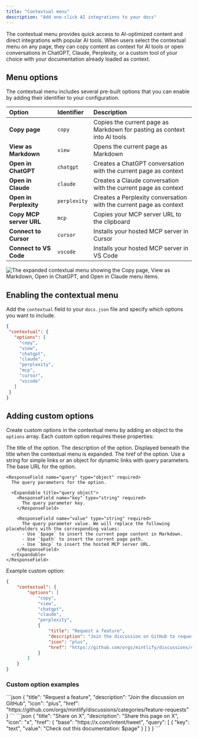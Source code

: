 ```yaml
---
title: "Contextual menu"
description: "Add one-click AI integrations to your docs"
---
```



The contextual menu provides quick access to AI-optimized content and direct integrations with popular AI tools. When users select the contextual menu on any page, they can copy content as context for AI tools or open conversations in ChatGPT, Claude, Perplexity, or a custom tool of your choice with your documentation already loaded as context.

## Menu options

The contextual menu includes several pre-built options that you can enable by adding their identifier to your configuration.

| Option | Identifier | Description |
|:--------|:------------|:-------------|
| **Copy page** | `copy` | Copies the current page as Markdown for pasting as context into AI tools |
| **View as Markdown** | `view` | Opens the current page as Markdown |
| **Open in ChatGPT** | `chatgpt` | Creates a ChatGPT conversation with the current page as context |
| **Open in Claude** | `claude` | Creates a Claude conversation with the current page as context |
| **Open in Perplexity** | `perplexity` | Creates a Perplexity conversation with the current page as context |
| **Copy MCP server URL** | `mcp` | Copies your MCP server URL to the clipboard |
| **Connect to Cursor** | `cursor` | Installs your hosted MCP server in Cursor |
| **Connect to VS Code** | `vscode` | Installs your hosted MCP server in VS Code |

<Frame>
    <img 
    src="/images/contextual-menu/contextual-menu.png" 
    alt="The expanded contextual menu showing the Copy page, View as Markdown, Open in ChatGPT, and Open in Claude menu items." 
  />
</Frame>

## Enabling the contextual menu

Add the `contextual` field to your `docs.json` file and specify which options you want to include.

```json
{
 "contextual": {
   "options": [
     "copy",
     "view",
     "chatgpt",
     "claude",
     "perplexity",
     "mcp",
     "cursor",
     "vscode"
   ]
 }
}
```

## Adding custom options

Create custom options in the contextual menu by adding an object to the `options` array. Each custom option requires these properties:

<ResponseField name="title" type="string" required>
  The title of the option.
</ResponseField>

<ResponseField name="description" type="string" required>
  The description of the option. Displayed beneath the title when the contextual menu is expanded.
</ResponseField>

<IconsRequired />

<ResponseField name="href" type="string | object" required>
  The href of the option. Use a string for simple links or an object for dynamic links with query parameters.
  
  <Expandable title="href object">
    <ResponseField name="base" type="string" required>
      The base URL for the option.
    </ResponseField>

    <ResponseField name="query" type="object" required>
      The query parameters for the option.

      <Expandable title="query object">
        <ResponseField name="key" type="string" required>
          The query parameter key.
        </ResponseField>

        <ResponseField name="value" type="string" required>
          The query parameter value. We will replace the following placeholders with the corresponding values:
          - Use `$page` to insert the current page content in Markdown.
          - Use `$path` to insert the current page path.
          - Use `$mcp` to insert the hosted MCP server URL.
        </ResponseField>
      </Expandable>
    </ResponseField>
  </Expandable>
</ResponseField>

Example custom option:

```json {9-14} wrap
{
    "contextual": {
        "options": [
            "copy",
            "view",
            "chatgpt",
            "claude",
            "perplexity",
            {
                "title": "Request a feature",
                "description": "Join the discussion on GitHub to request a new feature",
                "icon": "plus",
                "href": "https://github.com/orgs/mintlify/discussions/categories/feature-requests"
            }
        ]
    }
}
```

### Custom option examples

<AccordionGroup>
<Accordion title="Simple link">
```json
{
  "title": "Request a feature",
  "description": "Join the discussion on GitHub",
  "icon": "plus",
  "href": "https://github.com/orgs/mintlify/discussions/categories/feature-requests"
}
```
</Accordion>

<Accordion title="Dynamic link with page content">
```json
{
  "title": "Share on X",
  "description": "Share this page on X",
  "icon": "x",
  "href": {
    "base": "https://x.com/intent/tweet",
    "query": [
      {
      "key": "text",
      "value": "Check out this documentation: $page"
      }
    ]
  }
}
```
</Accordion>
</AccordionGroup>